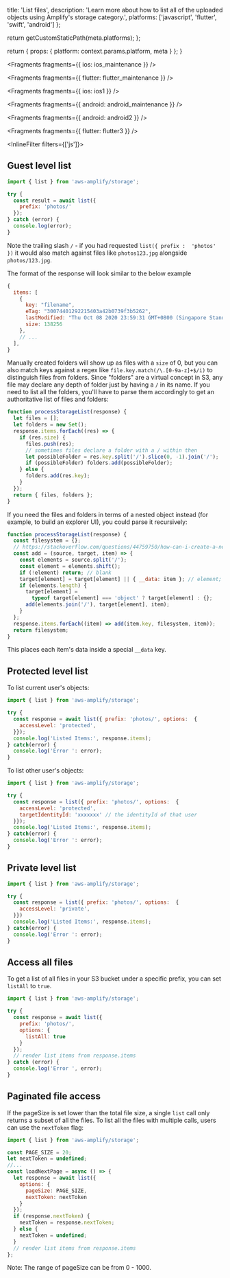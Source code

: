 
  title: 'List files',
  description: 'Learn more about how to list all of the uploaded objects using Amplify's storage category.',
  platforms: ['javascript', 'flutter', 'swift', 'android']
};

  return getCustomStaticPath(meta.platforms);
};

  return {
    props: {
      platform: context.params.platform,
      meta
    }
  };
}


<Fragments fragments={{ ios: ios_maintenance }} />


<Fragments fragments={{ flutter: flutter_maintenance }} />


<Fragments fragments={{ ios: ios1 }} />


<Fragments fragments={{ android: android_maintenance }} />


<Fragments fragments={{ android: android2 }} />


<Fragments fragments={{ flutter: flutter3 }} />

<InlineFilter filters={['js']}>

## Guest level list

```javascript
import { list } from 'aws-amplify/storage';

try {
  const result = await list({
    prefix: 'photos/'
  });
} catch (error) {
  console.log(error);
}
```

Note the trailing slash `/` - if you had requested `list({ prefix :  'photos' })` it would also match against files like `photos123.jpg` alongside `photos/123.jpg`.

The format of the response will look similar to the below example

```js
{
  items: [
    {
      key: "filename",
      eTag: "30074401292215403a42b0739f3b5262",
      lastModified: "Thu Oct 08 2020 23:59:31 GMT+0800 (Singapore Standard Time)",
      size: 138256
    },
    // ...
  ],
}
```

Manually created folders will show up as files with a `size` of 0, but you can also match keys against a regex like `file.key.match(/\.[0-9a-z]+$/i)` to distinguish files from folders. Since "folders" are a virtual concept in S3, any file may declare any depth of folder just by having a `/` in its name. If you need to list all the folders, you'll have to parse them accordingly to get an authoritative list of files and folders:

```js
function processStorageList(response) {
  let files = [];
  let folders = new Set();
  response.items.forEach((res) => {
    if (res.size) {
      files.push(res);
      // sometimes files declare a folder with a / within then
      let possibleFolder = res.key.split('/').slice(0, -1).join('/');
      if (possibleFolder) folders.add(possibleFolder);
    } else {
      folders.add(res.key);
    }
  });
  return { files, folders };
}
```

If you need the files and folders in terms of a nested object instead (for example, to build an explorer UI), you could parse it recursively:

```js
function processStorageList(response) {
  const filesystem = {};
  // https://stackoverflow.com/questions/44759750/how-can-i-create-a-nested-object-representation-of-a-folder-structure
  const add = (source, target, item) => {
    const elements = source.split('/');
    const element = elements.shift();
    if (!element) return; // blank
    target[element] = target[element] || { __data: item }; // element;
    if (elements.length) {
      target[element] =
        typeof target[element] === 'object' ? target[element] : {};
      add(elements.join('/'), target[element], item);
    }
  };
  response.items.forEach((item) => add(item.key, filesystem, item));
  return filesystem;
}
```

This places each item's data inside a special `__data` key.

## Protected level list

To list current user's objects:

```javascript
import { list } from 'aws-amplify/storage';

try {
  const response = await list({ prefix: 'photos/', options:  {
    accessLevel: 'protected',
  }});
  console.log('Listed Items:', response.items);
} catch(error) {
  console.log('Error ': error);
}
```

To list other user's objects:

```javascript
import { list } from 'aws-amplify/storage';

try {
  const response = list({ prefix: 'photos/', options:  {
    accessLevel: 'protected',
    targetIdentityId: 'xxxxxxx' // the identityId of that user
  }});
  console.log('Listed Items:', response.items);
} catch(error) {
  console.log('Error ': error);
}
```

## Private level list

```javascript
import { list } from 'aws-amplify/storage';

try {
  const response = list({ prefix: 'photos/', options:  {
    accessLevel: 'private',
  }})
  console.log('Listed Items:', response.items);
} catch(error) {
  console.log('Error ': error);
}
```

## Access all files

To get a list of all files in your S3 bucket under a specific prefix, you can set `listAll` to `true`.

```javascript
import { list } from 'aws-amplify/storage';

try {
  const response = await list({
    prefix: 'photos/',
    options: {
      listAll: true
    }
  });
  // render list items from response.items
} catch (error) {
  console.log('Error ', error);
}
```

## Paginated file access

If the pageSize is set lower than the total file size, a single `list` call only returns a subset of all the files. To list all the files with multiple calls, users can use the `nextToken` flag:

```javascript
import { list } from 'aws-amplify/storage';

const PAGE_SIZE = 20;
let nextToken = undefined;
//...
const loadNextPage = async () => {
  let response = await list({
    options: {
      pageSize: PAGE_SIZE,
      nextToken: nextToken
    }
  });
  if (response.nextToken) {
    nextToken = response.nextToken;
  } else {
    nextToken = undefined;
  }
  // render list items from response.items
};
```

<Callout>Note: The range of pageSize can be from 0 - 1000.</Callout>

</InlineFilter>
